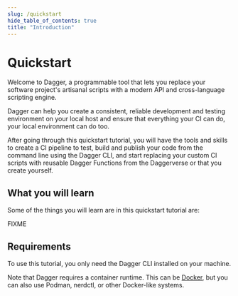 ```yaml
---
slug: /quickstart
hide_table_of_contents: true
title: "Introduction"
---
```


# Quickstart

Welcome to Dagger, a programmable tool that lets you replace your software project's artisanal scripts with a modern API and cross-language scripting engine.

Dagger can help you create a consistent, reliable development and testing environment on your local host and ensure that everything your CI can do, your local environment can do too.

After going through this quickstart tutorial, you will have the tools and skills to create a CI pipeline to test, build and publish your code from the command line using the Dagger CLI, and start replacing your custom CI scripts with reusable Dagger Functions from the Daggerverse or that you create yourself.

## What you will learn

Some of the things you will learn are in this quickstart tutorial are:


FIXME

## Requirements

To use this tutorial, you only need the Dagger CLI installed on your machine.

Note that Dagger requires a container runtime. This can be [Docker](https://docs.docker.com/engine/install/), but you can also use Podman, nerdctl, or other Docker-like systems.
